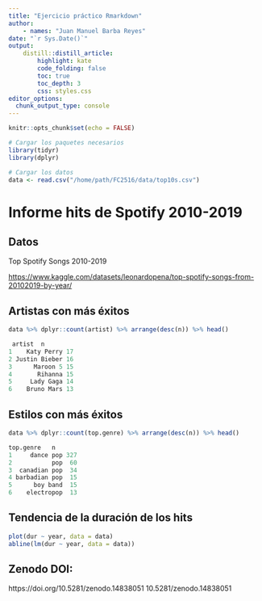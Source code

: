 ```yaml
---
title: "Ejercicio práctico Rmarkdown"
author:
    - names: "Juan Manuel Barba Reyes"
date: "`r Sys.Date()`" 
output: 
    distill::distill_article:
        highlight: kate
        code_folding: false  
        toc: true     
        toc_depth: 3
        css: styles.css         
editor_options: 
  chunk_output_type: console
---
```


```r

knitr::opts_chunk$set(echo = FALSE)

# Cargar los paquetes necesarios
library(tidyr)
library(dplyr)

# Cargar los datos
data <- read.csv("/home/path/FC2516/data/top10s.csv")

```

# Informe hits de Spotify 2010-2019

## Datos

Top Spotify Songs 2010-2019

<https://www.kaggle.com/datasets/leonardopena/top-spotify-songs-from-20102019-by-year/>

## Artistas con más éxitos

```r

data %>% dplyr::count(artist) %>% arrange(desc(n)) %>% head()

 artist  n
1    Katy Perry 17
2 Justin Bieber 16
3      Maroon 5 15
4       Rihanna 15
5     Lady Gaga 14
6    Bruno Mars 13

```

## Estilos con más éxitos

```r

data %>% dplyr::count(top.genre) %>% arrange(desc(n)) %>% head()

top.genre   n
1     dance pop 327
2           pop  60
3  canadian pop  34
4 barbadian pop  15
5      boy band  15
6    electropop  13

```

## Tendencia de la duración de los hits

```r

plot(dur ~ year, data = data)
abline(lm(dur ~ year, data = data))

```

## Zenodo DOI:

https://doi.org/10.5281/zenodo.14838051
10.5281/zenodo.14838051
